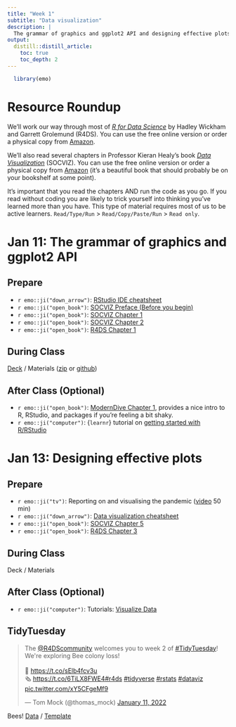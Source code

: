 ```yaml
---
title: "Week 1"
subtitle: "Data visualization"
description: |
  The grammar of graphics and ggplot2 API and designing effective plots
output:
  distill::distill_article:
    toc: true
    toc_depth: 2
---
```


```r
  library(emo)
```

# Resource Roundup

We'll work our way through most of [*R for Data Science*](https://r4ds.had.co.nz/index.html) by Hadley Wickham and Garrett Grolemund (R4DS). You can use the free online version or order a physical copy from [Amazon](http://amzn.to/2aHLAQ1).

We'll also read several chapters in Professor Kieran Healy's book [*Data Visualization*](https://socviz.co/) (SOCVIZ). You can use the free online version or order a physical copy from [Amazon](https://www.amazon.com/gp/product/0691181624/ref=as_li_tl?ie=UTF8&tag=kieranhealysw-20&camp=1789&creative=9325&linkCode=as2&creativeASIN=0691181624&linkId=16d53b3cc1ec3bc3aac60b27c29b92e8) (it's a beautiful book that should probably be on your bookshelf at some point).

It's important that you read the chapters AND run the code as you go. If you read without coding you are likely to trick yourself into thinking you've learned more than you have. This type of material requires most of us to be active learners. `Read/Type/Run` > `Read/Copy/Paste/Run` > `Read only`.

# Jan 11: The grammar of graphics and ggplot2 API

## Prepare

* `r emo::ji("down_arrow")`: [RStudio IDE cheatsheet](https://github.com/rstudio/cheatsheets/raw/main/rstudio-ide.pdf)
* `r emo::ji("open_book")`: [SOCVIZ Preface (Before you begin)](https://socviz.co/index.html#install)
* `r emo::ji("open_book")`: [SOCVIZ Chapter 1](https://socviz.co/lookatdata.html#lookatdata)
* `r emo::ji("open_book")`: [SOCVIZ Chapter 2](https://socviz.co/gettingstarted.html#gettingstarted)
* `r emo::ji("open_book")`: [R4DS Chapter 1](https://r4ds.had.co.nz/introduction.html)

## During Class

[Deck](https://ericpgreen.github.io/glhlth562/materials/dataviz1/dataviz1_deck.html) / Materials ([zip](https://www.dropbox.com/s/m1vkvenokyftpa9/dataviz1.zip?dl=1) or [github](https://github.com/ericpgreen/glhlth562/tree/main/materials/dataviz1))

## After Class (Optional)

* `r emo::ji("open_book")`: [ModernDive Chapter 1](https://moderndive.netlify.app/1-getting-started.html), provides a nice intro to R, RStudio, and packages if you're feeling a bit shaky.
* `r emo::ji("computer")`: {`learnr`} tutorial on [getting started with R/RStudio](https://aosmith.shinyapps.io/part1_rbasics_getting_started/)


# Jan 13: Designing effective plots

## Prepare

* `r emo::ji("tv")`: Reporting on and visualising the pandemic ([video](https://www.rstudio.com/resources/rstudioglobal-2021/reporting-on-and-visualising-the-pandemic/) 50 min)
* `r emo::ji("down_arrow")`: [Data visualization cheatsheet](https://github.com/rstudio/cheatsheets/raw/main/data-visualization-2.1.pdf)
* `r emo::ji("open_book")`: [SOCVIZ Chapter 5](https://socviz.co/workgeoms.html#workgeoms)
* `r emo::ji("open_book")`: [R4DS Chapter 3](https://r4ds.had.co.nz/data-visualisation.html)


## During Class

Deck / Materials

## After Class (Optional)

* `r emo::ji("computer")`: Tutorials: [Visualize Data](https://rstudio.cloud/learn/primers/3)

## TidyTuesday

<blockquote class="twitter-tweet"><p lang="en" dir="ltr">The <a href="https://twitter.com/R4DScommunity?ref_src=twsrc%5Etfw">@R4DScommunity</a> welcomes you to week 2 of <a href="https://twitter.com/hashtag/TidyTuesday?src=hash&amp;ref_src=twsrc%5Etfw">#TidyTuesday</a>! We&#39;re exploring Bee colony loss!<br><br>📂 <a href="https://t.co/sElb4fcv3u">https://t.co/sElb4fcv3u</a><br>🗞 <a href="https://t.co/6TiLX8FWE4">https://t.co/6TiLX8FWE4</a><a href="https://twitter.com/hashtag/r4ds?src=hash&amp;ref_src=twsrc%5Etfw">#r4ds</a> <a href="https://twitter.com/hashtag/tidyverse?src=hash&amp;ref_src=twsrc%5Etfw">#tidyverse</a> <a href="https://twitter.com/hashtag/rstats?src=hash&amp;ref_src=twsrc%5Etfw">#rstats</a> <a href="https://twitter.com/hashtag/dataviz?src=hash&amp;ref_src=twsrc%5Etfw">#dataviz</a> <a href="https://t.co/xY5CFgeMf9">pic.twitter.com/xY5CFgeMf9</a></p>&mdash; Tom Mock (@thomas_mock) <a href="https://twitter.com/thomas_mock/status/1480724289955454984?ref_src=twsrc%5Etfw">January 11, 2022</a></blockquote> <script async src="https://platform.twitter.com/widgets.js" charset="utf-8"></script>

Bees! [Data](https://github.com/rfordatascience/tidytuesday/blob/master/data/2022/2022-01-11/readme.md) / [Template](https://www.dropbox.com/s/i1mf75oja07985u/tidytuesday.zip?dl=1)

